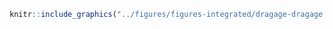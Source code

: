 <!-- #### Dragage - Sites de dragage {-} -->


<!-- -------------------------------------------------- -->

```r
knitr::include_graphics("../figures/figures-integrated/dragage-dragage.png")
```

<br>

